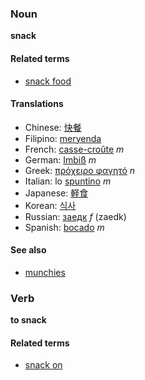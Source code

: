 ===Noun===
'''snack'''

====Related terms====
*[[snack food]]

====Translations====
*Chinese: [[快餐]]
*Filipino: [[meryenda]]
*French: [[casse-croûte]] ''m''
*German: [[Imbiß]] ''m''
*Greek: [[πρόχειρο φαγητό]] ''n''
*Italian: lo [[spuntino]] ''m''
*Japanese: [[軽食]]
*Korean: [[식사]]
*Russian: [[заедк]] ''f'' (zaedk)
*Spanish: [[bocado]] ''m''

====See also====
*[[munchies]]<!-- seldom used in the singular -->

===Verb===
'''to snack'''

====Related terms====
*[[snack on]]